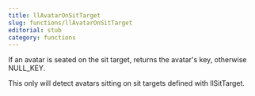 ```yaml
---
title: llAvatarOnSitTarget
slug: functions/llAvatarOnSitTarget
editorial: stub
category: functions
---
```


<LSLFunction
	name="llAvatarOnSitTarget"
	returnType="key"
/>

If an avatar is seated on the sit target, returns the avatar's key, otherwise NULL_KEY.

This only will detect avatars sitting on sit targets defined with llSitTarget.
